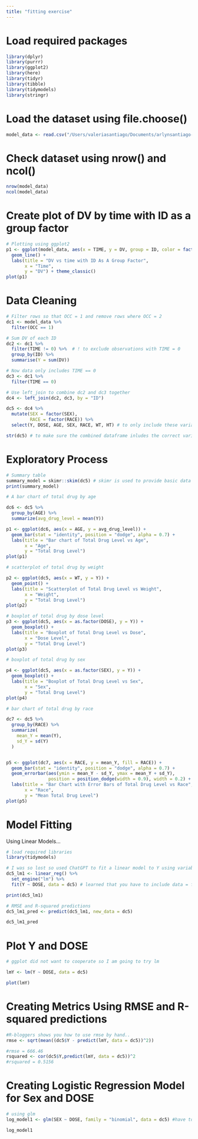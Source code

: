 ```yaml
---
title: "fitting exercise"
---
```


# Load required packages

```r
library(dplyr)
library(purrr)
library(ggplot2)
library(here)
library(tidyr)
library(tibble)
library(tidymodels)
library(stringr)
```

# Load the dataset using file.choose()

```r
model_data <- read.csv("/Users/valeriasantiago/Documents/arlynsantiago-MADA-portfolio/fitting-exercise/Mavoglurant_A2121_nmpk.csv")
```

# Check dataset using nrow() and ncol()
```r
nrow(model_data)
ncol(model_data)
```

# Create plot of DV by time with ID as a group factor

```r
# Plotting using ggplot2
p1 <- ggplot(model_data, aes(x = TIME, y = DV, group = ID, color = factor(DOSE))) +
  geom_line() +
  labs(title = "DV vs time with ID As A Group Factor",
       x = "Time",
       y = "DV") + theme_classic()
plot(p1)
```

# Data Cleaning
```r
# Filter rows so that OCC = 1 and remove rows where OCC = 2
dc1 <- model_data %>%
  filter(OCC == 1)

# Sum DV of each ID
dc2 <- dc1 %>%
  filter(TIME != 0) %>%  # ! to exclude observations with TIME = 0
  group_by(ID) %>%
  summarise(Y = sum(DV))

# Now data only includes TIME == 0
dc3 <- dc1 %>%
  filter(TIME == 0)

# Use left_join to combine dc2 and dc3 together
dc4 <- left_join(dc2, dc3, by = "ID")

dc5 <- dc4 %>%
  mutate(SEX = factor(SEX),
         RACE = factor(RACE)) %>%
  select(Y, DOSE, AGE, SEX, RACE, WT, HT) # to only include these variables in the dc5 dataframe

str(dc5) # to make sure the combined dataframe inludes the correct variables
```

# Exploratory Process

```r
# Summary table
summary_model = skimr::skim(dc5) # skimr is used to provide basic data summary 
print(summary_model)

# A bar chart of total drug by age

dc6 <- dc5 %>%
  group_by(AGE) %>% 
  summarize(avg_drug_level = mean(Y))

p1 <- ggplot(dc6, aes(x = AGE, y = avg_drug_level)) +
  geom_bar(stat = "identity", position = "dodge", alpha = 0.7) +
  labs(title = "Bar chart of Total Drug Level vs Age",
       x = "Age",
       y = "Total Drug Level") 
plot(p1)

# scatterplot of total drug by weight

p2 <- ggplot(dc5, aes(x = WT, y = Y)) +
  geom_point() +
  labs(title = "Scatterplot of Total Drug Level vs Weight",
       x = "Weight",
       y = "Total Drug Level") 
plot(p2)

# boxplot of total drug by dose level
p3 <- ggplot(dc5, aes(x = as.factor(DOSE), y = Y)) +
  geom_boxplot() +
  labs(title = "Boxplot of Total Drug Level vs Dose",
       x = "Dose Level",
       y = "Total Drug Level") 
plot(p3)

# boxplot of total drug by sex

p4 <- ggplot(dc5, aes(x = as.factor(SEX), y = Y)) +
  geom_boxplot() +
  labs(title = "Boxplot of Total Drug Level vs Sex",
       x = "Sex",
       y = "Total Drug Level") 
plot(p4)

# bar chart of total drug by race

dc7 <- dc5 %>%
  group_by(RACE) %>%
  summarize(
    mean_Y = mean(Y),
    sd_Y = sd(Y)
  )  


p5 <- ggplot(dc7, aes(x = RACE, y = mean_Y, fill = RACE)) +
  geom_bar(stat = "identity", position = "dodge", alpha = 0.7) +
  geom_errorbar(aes(ymin = mean_Y - sd_Y, ymax = mean_Y + sd_Y),
                position = position_dodge(width = 0.9), width = 0.2) +
  labs(title = "Bar Chart with Error Bars of Total Drug Level vs Race",
       x = "Race",
       y = "Mean Total Drug Level") 
plot(p5)
```

# Model Fitting
Using Linear Models...
```r
# load required libraries
library(tidymodels)
```

```r
# I was so lost so used ChatGPT to fit a linear model to Y using variable of interest (DOSE)
dc5_lm1 <- linear_reg() %>%
  set_engine("lm") %>%
  fit(Y ~ DOSE, data = dc5) # learned that you have to include data = for this one

print(dc5_lm1)

# RMSE and R-squared predictions
dc5_lm1_pred <- predict(dc5_lm1, new_data = dc5) 

dc5_lm1_pred
```

# Plot Y and DOSE
```r
# ggplot did not want to cooperate so I am going to try lm

lmY <- lm(Y ~ DOSE, data = dc5)

plot(lmY)
```
# Creating Metrics Using RMSE and R-squared predictions
```r
#R-bloggers shows you how to use rmse by hand..
rmse <- sqrt(mean((dc5$Y - predict(lmY, data = dc5))^2))

#rmse = 666.46
rsquared <- cor(dc5$Y,predict(lmY, data = dc5))^2
#rsquared = 0.5156
```

# Creating Logistic Regression Model for Sex and DOSE
```r
# using glm 
log_model1 <- glm(SEX ~ DOSE, family = "binomial", data = dc5) #have to tell r that  dependent variable is binary. Best explained in https://stat.ethz.ch/R-manual/R-devel/library/stats/html/family.html however I'm still unsure what ~ means

log_model1
```


